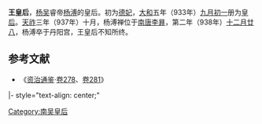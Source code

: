 '''王皇后'''，[[杨吴|杨吴]]睿帝[[杨溥_(吴)|杨溥]]的皇后。初为[[德妃|德妃]]，[[大和_(南吴)|大和]]五年（933年）[[九月初一|九月初一]]册为[[皇后|皇后]]。[[天祚|天祚]]三年（937年）十月，杨溥禅位于[[南唐|南唐]][[李昪|李昪]]，第二年（938年）[[十二月廿八|十二月廿八]]，杨溥卒于丹阳宫，王皇后不知所终。

==参考文献==
*《[[资治通鉴|资治通鉴]]·[[s:資治通鑑/卷278|卷278]]、[[s:資治通鑑/卷281|卷281]]》

{{start box}}
|- style="text-align: center;"
{{s-bef|before=[[唐朝|唐朝]][[积善太后|何皇后]]}}
{{s-ttl|title=[[:category:南吴皇后|杨吴皇后]]|years=933年—937年}}
{{s-aft|after=[[南唐|南唐]][[宋福金|宋皇后]]}}
{{end box}}

{{十國皇后}}


[[Category:南吴皇后|Category:南吴皇后]]
